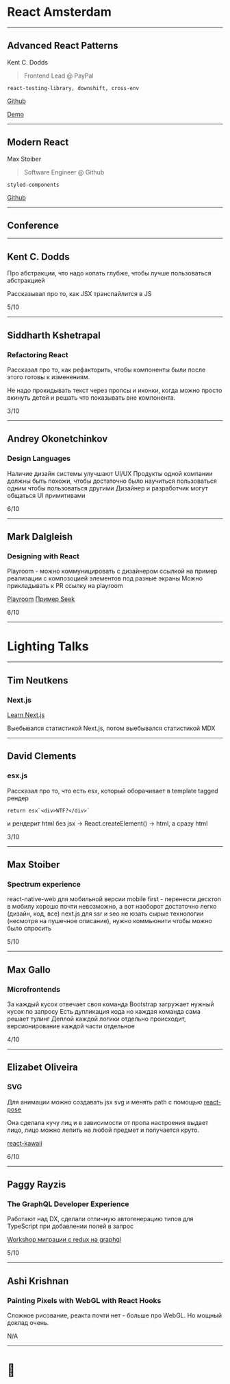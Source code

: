 

<Head>
  <title>React Amsterdam</title>
</Head>

# React Amsterdam

--- 
## Advanced React Patterns
Kent C. Dodds

> Frontend Lead @ PayPal

`react-testing-library, downshift, cross-env`

[Github](https://github.com/kentcdodds/advanced-react-patterns) 

[Demo](https://advanced-react-patterns.netlify.com/)

---

## Modern React
Max Stoiber

> Software Engineer @ Github

`styled-components`

[Github](https://github.com/mxstbr/modern-react-workshop) 

---

## Conference

---

## Kent C. Dodds
Про абстракции, что надо копать глубже, чтобы лучше пользоваться абстракцией

Рассказывал про то, как JSX транспайлится в JS

5/10

---

## Siddharth Kshetrapal
### Refactoring React

Рассказал про то, как рефакторить, чтобы компоненты были после этого готовы к изменениям.

Не надо прокидывать текст через пропсы и иконки, когда можно просто вкинуть детей и решать что показывать вне компонента.

3/10

---

## Andrey Okonetchinkov
### Design Languages

Наличие дизайн системы улучшают UI/UX
Продукты одной компании должны быть похожи, чтобы достаточно было научиться пользоваться одним чтобы пользоваться другими 
Дизайнер и разработчик могут общаться UI примитивами

6/10

---

## Mark Dalgleish
### Designing with React

Playroom - можно коммуницировать с дизайнером ссылкой на пример реализации с композоцией элементов под разные экраны
Можно прикладывать к PR ссылку на playroom

[Playroom](https://github.com/seek-oss/playroom)
[Пример Seek](https://seek-oss.github.io/seek-style-guide/playroom/#?code=PEhlYWRlciAvPgoKPFNlY3Rpb24gaGVhZGVyPgogIDxUZXh0IGhlcm8-V2VsY29tZSB0byBQbGF5cm9vbSE8L1RleHQ-CjwvU2VjdGlvbj4KCjxGb290ZXIgLz4)

6/10

---

# Lighting Talks

---

## Tim Neutkens
### Next.js

[Learn Next.js](nextjs.org/learn)

Выебывался статистикой Next.js, потом выебывался статистикой MDX

---

## David Clements
### esx.js

Рассказал про то, что есть esx, который оборачивает в template tagged рендер 
```
return esx`<div>WTF?</div>`
```
и рендерит html без jsx -> React.createElement() -> html, а сразу html

3/10

---

## Max Stoiber
### Spectrum experience

react-native-web для мобильной версии
mobile first - перенести десктоп в мобилу хорошо почти невозможно, а вот наоборот достаточно легко (дизайн, код, все)
next.js для ssr и seo
не юзать сырые технологии (несмотря на пушечное описание), нужно коммьюнити чтобы можно было спросить

5/10

---

## Max Gallo
### Microfrontends

За каждый кусок отвечает своя команда
Bootstrap загружает нужный кусок по запросу
Есть дупликация кода но каждая команда сама решает тулинг
Деплой каждой логики отдельно происходит, версионирование каждой части отдельное

4/10

---

## Elizabet Oliveira
### SVG

Для анимации можно создавать jsx svg и менять path с помощью [react-pose](https://popmotion.io/pose/)

Она сделала кучу лиц и в зависимости от пропа настроения выдает лицо, лицо можно лепить на любой предмет и получается круто. 

[react-kawaii](https://github.com/miukimiu/react-kawaii)

6/10

---

## Paggy Rayzis
### The GraphQL Developer Experience

Работают над DX, сделали отличную автогенерацию типов для TypeScript при добавлении полей в запрос

[Workshop миграции с redux на graphql](https://github.com/peggyrayzis/redux-to-graphql)

5/10

---

## Ashi Krishnan
### Painting Pixels with WebGL with React Hooks

Сложное рисование, реакта почти нет - больше про WebGL. Но мощный доклад очень.

N/A

---

# 🧤

